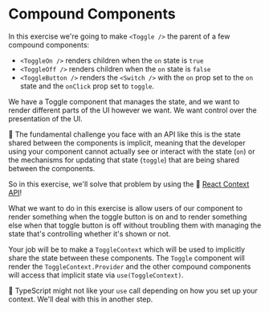 # Compound Components

In this exercise we're going to make `<Toggle />` the parent of a few compound
components:

- `<ToggleOn />` renders children when the `on` state is `true`
- `<ToggleOff />` renders children when the `on` state is `false`
- `<ToggleButton />` renders the `<Switch />` with the `on` prop set to the `on`
  state and the `onClick` prop set to `toggle`.

We have a Toggle component that manages the state, and we want to render
different parts of the UI however we want. We want control over the presentation
of the UI.

🦉 The fundamental challenge you face with an API like this is the state shared
between the components is implicit, meaning that the developer using your
component cannot actually see or interact with the state (`on`) or the
mechanisms for updating that state (`toggle`) that are being shared between the
components.

So in this exercise, we'll solve that problem by using the 📜
[React Context API](https://reactjs.org/docs/hooks-reference.html#use)!

What we want to do in this exercise is allow users of our component to render
something when the toggle button is on and to render something else when that
toggle button is off without troubling them with managing the state that's
controlling whether it's shown or not.

Your job will be to make a `ToggleContext` which will be used to implicitly
share the state between these components. The `Toggle` component will render the
`ToggleContext.Provider` and the other compound components will access that
implicit state via `use(ToggleContext)`.

🦺 TypeScript might not like your `use` call depending on how you set up your
context. We'll deal with this in another step.
